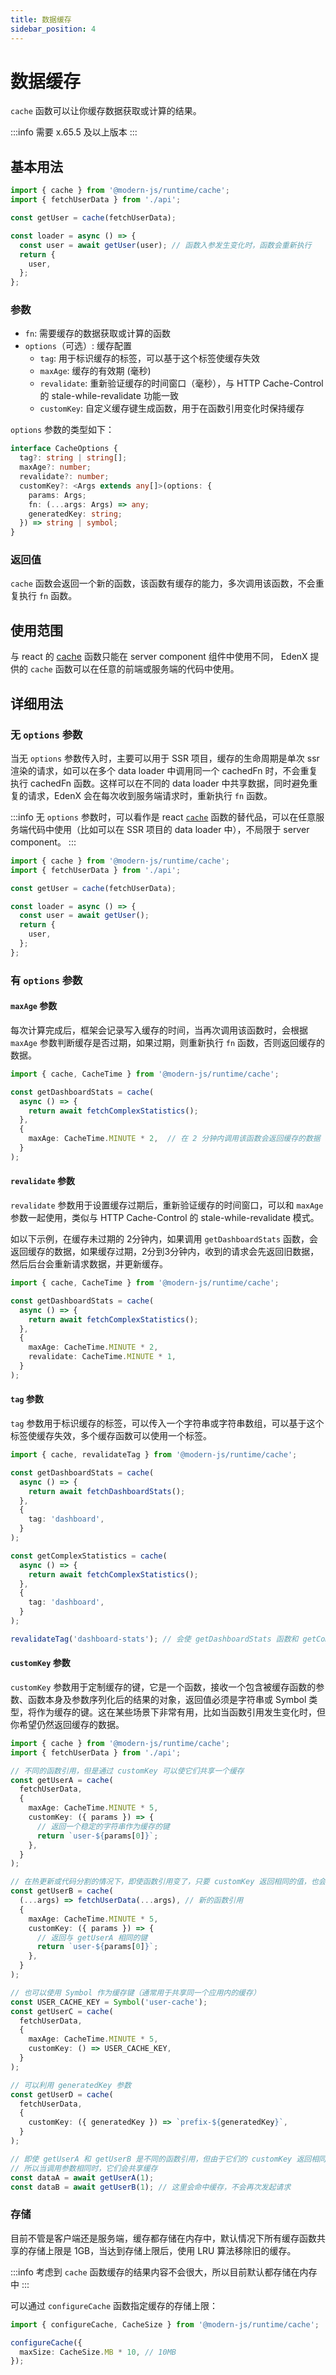 ```yaml
---
title: 数据缓存
sidebar_position: 4
---
```

# 数据缓存

`cache` 函数可以让你缓存数据获取或计算的结果。

:::info
需要 x.65.5 及以上版本
:::

## 基本用法

```ts
import { cache } from '@modern-js/runtime/cache';
import { fetchUserData } from './api';

const getUser = cache(fetchUserData);

const loader = async () => {
  const user = await getUser(user); // 函数入参发生变化时，函数会重新执行
  return {
    user,
  };
};
```

### 参数

- `fn`: 需要缓存的数据获取或计算的函数
- `options`（可选）: 缓存配置
  - `tag`: 用于标识缓存的标签，可以基于这个标签使缓存失效
  - `maxAge`: 缓存的有效期 (毫秒)
  - `revalidate`: 重新验证缓存的时间窗口（毫秒），与 HTTP Cache-Control 的 stale-while-revalidate 功能一致
  - `customKey`: 自定义缓存键生成函数，用于在函数引用变化时保持缓存

`options` 参数的类型如下：

```ts
interface CacheOptions {
  tag?: string | string[];
  maxAge?: number;
  revalidate?: number;
  customKey?: <Args extends any[]>(options: {
    params: Args;
    fn: (...args: Args) => any;
    generatedKey: string;
  }) => string | symbol;
}
```

### 返回值

`cache` 函数会返回一个新的函数，该函数有缓存的能力，多次调用该函数，不会重复执行 `fn` 函数。

## 使用范围

与 react 的 [cache](https://react.dev/reference/react/cache) 函数只能在 server component 组件中使用不同，
EdenX 提供的 `cache` 函数可以在任意的前端或服务端的代码中使用。

## 详细用法

### 无 `options` 参数

当无 `options` 参数传入时，主要可以用于 SSR 项目，缓存的生命周期是单次 ssr 渲染的请求，如可以在多个 data loader 中调用同一个 cachedFn 时，不会重复执行 cachedFn 函数。这样可以在不同的 data loader 中共享数据，同时避免重复的请求，EdenX 会在每次收到服务端请求时，重新执行 `fn` 函数。

:::info
无 `options` 参数时，可以看作是 react [`cache`](https://react.dev/reference/react/cache) 函数的替代品，可以在任意服务端代码中使用（比如可以在 SSR 项目的 data loader 中），不局限于 server component。
:::


```ts
import { cache } from '@modern-js/runtime/cache';
import { fetchUserData } from './api';

const getUser = cache(fetchUserData);

const loader = async () => {
  const user = await getUser();
  return {
    user,
  };
};
```

### 有 `options` 参数

#### `maxAge` 参数

每次计算完成后，框架会记录写入缓存的时间，当再次调用该函数时，会根据 `maxAge` 参数判断缓存是否过期，如果过期，则重新执行 `fn` 函数，否则返回缓存的数据。

```ts
import { cache, CacheTime } from '@modern-js/runtime/cache';

const getDashboardStats = cache(
  async () => {
    return await fetchComplexStatistics();
  },
  {
    maxAge: CacheTime.MINUTE * 2,  // 在 2 分钟内调用该函数会返回缓存的数据
  }
);
```

#### `revalidate` 参数

`revalidate` 参数用于设置缓存过期后，重新验证缓存的时间窗口，可以和 `maxAge` 参数一起使用，类似与 HTTP Cache-Control 的 stale-while-revalidate 模式。


如以下示例，在缓存未过期的 2分钟内，如果调用 `getDashboardStats` 函数，会返回缓存的数据，如果缓存过期，2分到3分钟内，收到的请求会先返回旧数据，然后后台会重新请求数据，并更新缓存。

```ts
import { cache, CacheTime } from '@modern-js/runtime/cache';

const getDashboardStats = cache(
  async () => {
    return await fetchComplexStatistics();
  },
  {
    maxAge: CacheTime.MINUTE * 2,
    revalidate: CacheTime.MINUTE * 1,
  }
);
```

#### `tag` 参数

`tag` 参数用于标识缓存的标签，可以传入一个字符串或字符串数组，可以基于这个标签使缓存失效，多个缓存函数可以使用一个标签。

```ts
import { cache, revalidateTag } from '@modern-js/runtime/cache';

const getDashboardStats = cache(
  async () => {
    return await fetchDashboardStats();
  },
  {
    tag: 'dashboard',
  }
);

const getComplexStatistics = cache(
  async () => {
    return await fetchComplexStatistics();
  },
  {
    tag: 'dashboard',
  }
);

revalidateTag('dashboard-stats'); // 会使 getDashboardStats 函数和 getComplexStatistics 函数的缓存都失效
```

#### `customKey` 参数

`customKey` 参数用于定制缓存的键，它是一个函数，接收一个包含被缓存函数的参数、函数本身及参数序列化后的结果的对象，返回值必须是字符串或 Symbol 类型，将作为缓存的键。这在某些场景下非常有用，比如当函数引用发生变化时，但你希望仍然返回缓存的数据。

```ts
import { cache } from '@modern-js/runtime/cache';
import { fetchUserData } from './api';

// 不同的函数引用，但是通过 customKey 可以使它们共享一个缓存
const getUserA = cache(
  fetchUserData,
  {
    maxAge: CacheTime.MINUTE * 5,
    customKey: ({ params }) => {
      // 返回一个稳定的字符串作为缓存的键
      return `user-${params[0]}`;
    },
  }
);

// 在热更新或代码分割的情况下，即使函数引用变了，只要 customKey 返回相同的值，也会命中缓存
const getUserB = cache(
  (...args) => fetchUserData(...args), // 新的函数引用
  {
    maxAge: CacheTime.MINUTE * 5,
    customKey: ({ params }) => {
      // 返回与 getUserA 相同的键
      return `user-${params[0]}`;
    },
  }
);

// 也可以使用 Symbol 作为缓存键（通常用于共享同一个应用内的缓存）
const USER_CACHE_KEY = Symbol('user-cache');
const getUserC = cache(
  fetchUserData,
  {
    maxAge: CacheTime.MINUTE * 5,
    customKey: () => USER_CACHE_KEY,
  }
);

// 可以利用 generatedKey 参数
const getUserD = cache(
  fetchUserData,
  {
    customKey: ({ generatedKey }) => `prefix-${generatedKey}`,
  }
);

// 即使 getUserA 和 getUserB 是不同的函数引用，但由于它们的 customKey 返回相同的值
// 所以当调用参数相同时，它们会共享缓存
const dataA = await getUserA(1);
const dataB = await getUserB(1); // 这里会命中缓存，不会再次发起请求
```

### 存储

目前不管是客户端还是服务端，缓存都存储在内存中，默认情况下所有缓存函数共享的存储上限是 1GB，当达到存储上限后，使用 LRU 算法移除旧的缓存。

:::info
考虑到 `cache` 函数缓存的结果内容不会很大，所以目前默认都存储在内存中
:::

可以通过 `configureCache` 函数指定缓存的存储上限：

```ts
import { configureCache, CacheSize } from '@modern-js/runtime/cache';

configureCache({
  maxSize: CacheSize.MB * 10, // 10MB
});
```


